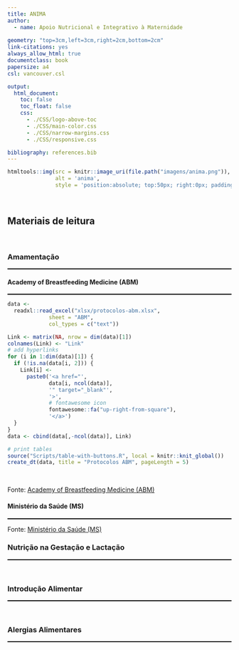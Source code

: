 ```yaml
---
title: ANIMA
author:
  - name: Apoio Nutricional e Integrativo à Maternidade
  
geometry: "top=3cm,left=3cm,right=2cm,bottom=2cm"
link-citations: yes
always_allow_html: true
documentclass: book
papersize: a4
csl: vancouver.csl

output:
  html_document:
    toc: false
    toc_float: false
    css:
      - ./CSS/logo-above-toc
      - ./CSS/main-color.css
      - ./CSS/narrow-margins.css
      - ./CSS/responsive.css

bibliography: references.bib
---
```


```r
htmltools::img(src = knitr::image_uri(file.path("imagens/anima.png")), 
               alt = 'anima', 
               style = 'position:absolute; top:50px; right:0px; padding:10px; width:150px;')
```

<br>

## **Materiais de leitura** {.tabset .tabset-pills}

<br>

### Amamentação {.tabset .tabset-pills}

<!--script for generating HORIZONTAL LINE-->
<hr style="height:2px;border-width:0;color:black;background-color:black">

#### Academy of Breastfeeding Medicine (ABM)

<!--script for generating HORIZONTAL LINE-->
<hr style="height:2px;border-width:0;color:black;background-color:black">

```r
data <-
  readxl::read_excel("xlsx/protocolos-abm.xlsx",
             sheet = "ABM",
             col_types = c("text"))

Link <- matrix(NA, nrow = dim(data)[1])
colnames(Link) <- "Link"
# add hyperlinks
for (i in 1:dim(data)[1]) {
  if (!is.na(data[i, 2])) {
    Link[i] <-
      paste0('<a href="',
             data[i, ncol(data)],
             '" target="_blank"',
             '>',
             # fontawesome icon
             fontawesome::fa("up-right-from-square"),
             '</a>')
  }
}
data <- cbind(data[,-ncol(data)], Link)

# print tables
source("Scripts/table-with-buttons.R", local = knitr::knit_global())
create_dt(data, title = "Protocolos ABM", pageLength = 5)
```

<br>

Fonte: [Academy of Breastfeeding Medicine (ABM)](https://www.bfmed.org/)

#### Ministério da Saúde (MS) 

<!--script for generating HORIZONTAL LINE-->
<hr style="height:2px;border-width:0;color:black;background-color:black">

Fonte: [Ministério da Saúde (MS)](https://www.gov.br/saude/pt-br)

### Nutrição na Gestação e Lactação {.tabset .tabset-pills}

<!--script for generating HORIZONTAL LINE-->
<hr style="height:2px;border-width:0;color:black;background-color:black">

<br>

### Introdução Alimentar {.tabset .tabset-pills}

<!--script for generating HORIZONTAL LINE-->
<hr style="height:2px;border-width:0;color:black;background-color:black">

<br>

### Alergias Alimentares {.tabset .tabset-pills}

<!--script for generating HORIZONTAL LINE-->
<hr style="height:2px;border-width:0;color:black;background-color:black">

<br>
